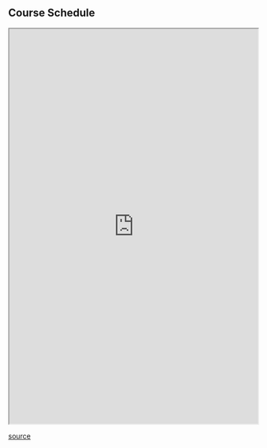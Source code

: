 ## Course Schedule
<iframe
  src="https://geo511.wilsonlab.io/Schedule.html"
  width="100%" height="800">
</iframe>
[source](https://geo511.wilsonlab.io/Schedule.html)
